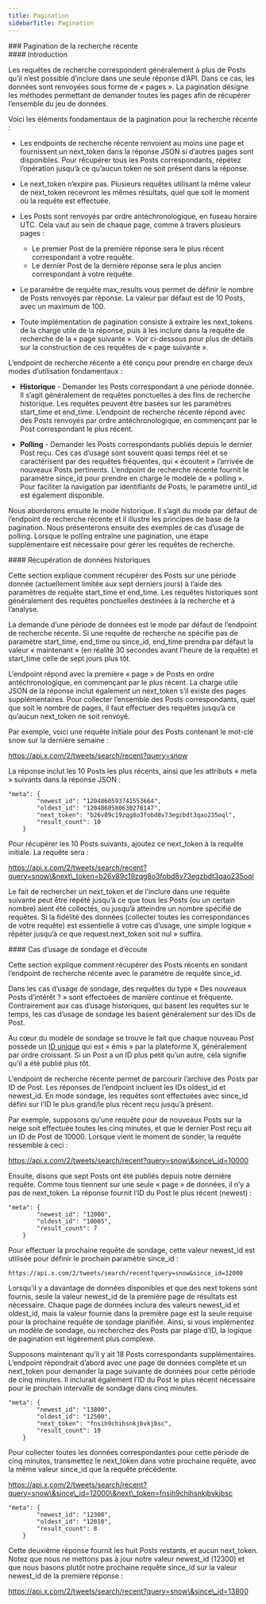 ```yaml
---
title: Pagination
sidebarTitle: Pagination
---
```


<div id="recent-search-pagination">
  ### Pagination de la recherche récente
</div>

<div id="introduction">
  #### Introduction
</div>

Les requêtes de recherche correspondent généralement à plus de Posts qu’il n’est possible d’inclure dans une seule réponse d’API. Dans ce cas, les données sont renvoyées sous forme de « pages ». La pagination désigne les méthodes permettant de demander toutes les pages afin de récupérer l’ensemble du jeu de données.

Voici les éléments fondamentaux de la pagination pour la recherche récente :

- Les endpoints de recherche récente renvoient au moins une page et fournissent un next\_token dans la réponse JSON si d’autres pages sont disponibles. Pour récupérer tous les Posts correspondants, répétez l’opération jusqu’à ce qu’aucun token ne soit présent dans la réponse.

- Le next\_token n’expire pas. Plusieurs requêtes utilisant la même valeur de next\_token recevront les mêmes résultats, quel que soit le moment où la requête est effectuée.

- Les Posts sont renvoyés par ordre antéchronologique, en fuseau horaire UTC. Cela vaut au sein de chaque page, comme à travers plusieurs pages :
  - Le premier Post de la première réponse sera le plus récent correspondant à votre requête.
  - Le dernier Post de la dernière réponse sera le plus ancien correspondant à votre requête.

- Le paramètre de requête max\_results vous permet de définir le nombre de Posts renvoyés par réponse. La valeur par défaut est de 10 Posts, avec un maximum de 100.

- Toute implémentation de pagination consiste à extraire les next\_tokens de la charge utile de la réponse, puis à les inclure dans la requête de recherche de la « page suivante ». Voir ci-dessous pour plus de détails sur la construction de ces requêtes de « page suivante ».

L’endpoint de recherche récente a été conçu pour prendre en charge deux modes d’utilisation fondamentaux :

- **Historique** - Demander les Posts correspondant à une période donnée. Il s’agit généralement de requêtes ponctuelles à des fins de recherche historique. Les requêtes peuvent être basées sur les paramètres start\_time et end\_time. L’endpoint de recherche récente répond avec des Posts renvoyés par ordre antéchronologique, en commençant par le Post correspondant le plus récent.

- **Polling** - Demander les Posts correspondants publiés depuis le dernier Post reçu. Ces cas d’usage sont souvent quasi temps réel et se caractérisent par des requêtes fréquentes, qui « écoutent » l’arrivée de nouveaux Posts pertinents. L’endpoint de recherche récente fournit le paramètre since\_id pour prendre en charge le modèle de « polling ». Pour faciliter la navigation par identifiants de Posts, le paramètre until\_id est également disponible.

Nous aborderons ensuite le mode historique. Il s’agit du mode par défaut de l’endpoint de recherche récente et il illustre les principes de base de la pagination. Nous présenterons ensuite des exemples de cas d’usage de polling. Lorsque le polling entraîne une pagination, une étape supplémentaire est nécessaire pour gérer les requêtes de recherche.
 

<div id="retrieving-historical-data">
  #### Récupération de données historiques
</div>

Cette section explique comment récupérer des Posts sur une période donnée (actuellement limitée aux sept derniers jours) à l’aide des paramètres de requête start\_time et end\_time. Les requêtes historiques sont généralement des requêtes ponctuelles destinées à la recherche et à l’analyse.

La demande d’une période de données est le mode par défaut de l’endpoint de recherche récente. Si une requête de recherche ne spécifie pas de paramètre start\_time, end\_time ou since\_id, end\_time prendra par défaut la valeur « maintenant » (en réalité 30 secondes avant l’heure de la requête) et start\_time celle de sept jours plus tôt.

L’endpoint répond avec la première « page » de Posts en ordre antéchronologique, en commençant par le plus récent. La charge utile JSON de la réponse inclut également un next\_token s’il existe des pages supplémentaires. Pour collecter l’ensemble des Posts correspondants, quel que soit le nombre de pages, il faut effectuer des requêtes jusqu’à ce qu’aucun next\_token ne soit renvoyé.

Par exemple, voici une requête initiale pour des Posts contenant le mot-clé snow sur la dernière semaine :

https://api.x.com/2/tweets/search/recent?query=snow

La réponse inclut les 10 Posts les plus récents, ainsi que les attributs « meta » suivants dans la réponse JSON :

```
"meta": {
        "newest_id": "1204860593741553664",
        "oldest_id": "1204860580630278147",
        "next_token": "b26v89c19zqg8o3fobd8v73egzbdt3qao235oql",
        "result_count": 10
    }
```

Pour récupérer les 10 Posts suivants, ajoutez ce next\_token à la requête initiale. La requête sera :

https://api.x.com/2/tweets/search/recent?query=snow\&next\_token=b26v89c19zqg8o3fobd8v73egzbdt3qao235oql

Le fait de rechercher un next\_token et de l’inclure dans une requête suivante peut être répété jusqu’à ce que tous les Posts (ou un certain nombre) aient été collectés, ou jusqu’à atteindre un nombre spécifié de requêtes. Si la fidélité des données (collecter toutes les correspondances de votre requête) est essentielle à votre cas d’usage, une simple logique « répéter jusqu’à ce que request.next\_token soit nul » suffira. 
 

<div id="polling-and-listening-use-cases">
  #### Cas d’usage de sondage et d’écoute
</div>

Cette section explique comment récupérer des Posts récents en sondant l’endpoint de recherche récente avec le paramètre de requête since\_id.

Dans les cas d’usage de sondage, des requêtes du type « Des nouveaux Posts d’intérêt ? » sont effectuées de manière continue et fréquente. Contrairement aux cas d’usage historiques, qui basent les requêtes sur le temps, les cas d’usage de sondage les basent généralement sur des IDs de Post.

Au cœur du modèle de sondage se trouve le fait que chaque nouveau Post possède un [ID unique](/fr/resources/fundamentals/x-ids) qui est « émis » par la plateforme X, généralement par ordre croissant. Si un Post a un ID plus petit qu’un autre, cela signifie qu’il a été publié plus tôt.

L’endpoint de recherche récente permet de parcourir l’archive des Posts par ID de Post. Les réponses de l’endpoint incluent les IDs oldest\_id et newest\_id. En mode sondage, les requêtes sont effectuées avec since\_id défini sur l’ID le plus grand/le plus récent reçu jusqu’à présent.

Par exemple, supposons qu’une requête pour de nouveaux Posts sur la neige soit effectuée toutes les cinq minutes, et que le dernier Post reçu ait un ID de Post de 10000. Lorsque vient le moment de sonder, la requête ressemble à ceci :

https://api.x.com/2/tweets/search/recent?query=snow\&since\_id=10000

Ensuite, disons que sept Posts ont été publiés depuis notre dernière requête. Comme tous tiennent sur une seule « page » de données, il n’y a pas de next\_token. La réponse fournit l’ID du Post le plus récent (newest) :

```
"meta": {
        "newest_id": "12000",
        "oldest_id": "10005",
        "result_count": 7
    }
```

Pour effectuer la prochaine requête de sondage, cette valeur newest\_id est utilisée pour définir le prochain paramètre since\_id :

`https://api.x.com/2/tweets/search/recent?query=snow&since_id=12000`

Lorsqu’il y a davantage de données disponibles et que des next tokens sont fournis, seule la valeur newest\_id de la première page de résultats est nécessaire. Chaque page de données inclura des valeurs newest\_id et oldest\_id, mais la valeur fournie dans la première page est la seule requise pour la prochaine requête de sondage planifiée. Ainsi, si vous implémentez un modèle de sondage, ou recherchez des Posts par plage d’ID, la logique de pagination est légèrement plus complexe.

Supposons maintenant qu’il y ait 18 Posts correspondants supplémentaires. L’endpoint répondrait d’abord avec une page de données complète et un next\_token pour demander la page suivante de données pour cette période de cinq minutes. Il inclurait également l’ID du Post le plus récent nécessaire pour le prochain intervalle de sondage dans cinq minutes.

```
"meta": {
        "newest_id": "13800",
        "oldest_id": "12500",
        "next_token": "fnsih9chihsnkjbvkjbsc",
        "result_count": 10
    }
```

Pour collecter toutes les données correspondantes pour cette période de cinq minutes, transmettez le next\_token dans votre prochaine requête, avec la même valeur since\_id que la requête précédente.

https://api.x.com/2/tweets/search/recent?query=snow\&since\_id=12000\&next\_token=fnsih9chihsnkjbvkjbsc

```
"meta": {
        "newest_id": "12300",
        "oldest_id": "12010",
        "result_count": 8
    }
```

Cette deuxième réponse fournit les huit Posts restants, et aucun next\_token. Notez que nous ne mettons pas à jour notre valeur newest\_id (12300) et que nous basons plutôt notre prochaine requête since\_id sur la valeur newest\_id de la première réponse :

https://api.x.com/2/tweets/search/recent?query=snow\&since\_id=13800